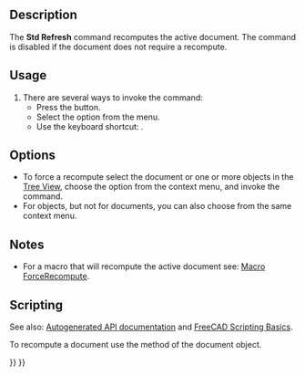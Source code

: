 <languages/>
<translate>

<!--T:9-->
{{Docnav
|[[Std_DuplicateSelection|DuplicateSelection]]
|[[Std_BoxSelection|BoxSelection]]
|[[Std_Edit_Menu|Std Edit Menu]]
|IconL=Std_DuplicateSelection.svg
|IconR=Std_BoxSelection.svg
|IconC=Freecad.svg
}}

<!--T:2-->
{{GuiCommand
|Name=Std Refresh
|MenuLocation=Edit → Refresh
|Workbenches=All
|Shortcut={{KEY|F5}}
}}

==Description== <!--T:3-->

<!--T:14-->
The '''Std Refresh''' command recomputes the active document. The command is disabled if the document does not require a recompute.

==Usage== <!--T:5-->

<!--T:7-->
# There are several ways to invoke the command:
#* Press the {{Button|[[Image:Std_Refresh.svg|16px]] [[Std_Refresh|Refresh]]}} button.
#* Select the {{MenuCommand|Edit → [[Image:Std_Refresh.svg|16px]] Refresh}} option from the menu.
#* Use the keyboard shortcut: {{KEY|F5}}.

==Options== <!--T:15-->

<!--T:16-->
* To force a recompute select the document or one or more objects in the [[Tree_View|Tree View]], choose the {{MenuCommand|[[Image:Std_MarkToRecompute.svg|16px]] Mark to recompute}} option from the context menu, and invoke the command.
* For objects, but not for documents, you can also choose {{MenuCommand|Recompute object}} from the same context menu.

==Notes== <!--T:17-->

<!--T:18-->
* For a macro that will recompute the active document see: [[Macro_ForceRecompute|Macro ForceRecompute]].

==Scripting== <!--T:10-->

<!--T:11-->
See also: [https://freecad.github.io/SourceDoc/ Autogenerated API documentation] and [[FreeCAD_Scripting_Basics|FreeCAD Scripting Basics]].

<!--T:12-->
To recompute a document use the {{incode|recompute}} method of the document object.

</translate>
{{Code|code=
import FreeCAD

doc = FreeCAD.newDocument()
doc.recompute()
}}
<translate>


<!--T:13-->
{{Docnav
|[[Std_DuplicateSelection|DuplicateSelection]]
|[[Std_BoxSelection|BoxSelection]]
|[[Std_Edit_Menu|Std Edit Menu]]
|IconL=Std_DuplicateSelection.svg
|IconR=Std_BoxSelection.svg
|IconC=Freecad.svg
}}

</translate>
{{Std_Base_navi{{#translation:}}}}
{{Userdocnavi{{#translation:}}}}